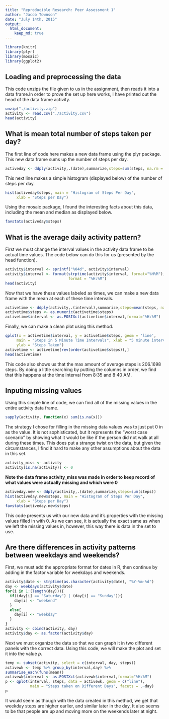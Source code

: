 ```yaml
---
title: "Reproducible Research: Peer Assessment 1"
author: "Jacob Townson"
date: "July 14th, 2015"
output: 
  html_document:
    keep_md: true
---
```


```r
library(knitr)
library(plyr)
library(mosaic)
library(ggplot2)
```


## Loading and preprocessing the data

This code unzips the file given to us in the assignment, then reads it into a data frame.In order to prove the set up here works, I have printed out the head of the data frame activity.

```r
unzip("./activity.zip")
activity <- read.csv("./activity.csv")
head(activity)
```


## What is mean total number of steps taken per day?

The first line of code here makes a new data frame using the plyr package. This new data frame sums up the number of steps per day. 

```r
activeday <- ddply(activity,.(date),summarize,steps=sum(steps, na.rm = TRUE))
```

This next line makes a simple histogram (displayed below) of the number of steps per day. 

```r
hist(activeday$steps, main = "Histogram of Steps Per Day", 
     xlab = "Steps per Day")
```

Using the mosaic package, I found the interesting facts about this data, including the mean and median as displayed below.

```r
favstats(activeday$steps)
```

## What is the average daily activity pattern?

First we must change the interval values in the activity data frame to be actual time values. The code below can do this for us (presented by the head function).

```r
activity$interval <- sprintf("%04d", activity$interval)
activity$interval <- format(strptime(activity$interval, format="%H%M"), 
                            format = "%H:%M")
head(activity)
```

Now that we have these values labeled as times, we can make a new data frame with the mean at each of these time intervals. 

```r
activetime <- ddply(activity,.(interval),summarize,steps=mean(steps, na.rm = TRUE))
activetime$steps <- as.numeric(activetime$steps)
activetime$interval <- as.POSIXct(activetime$interval,format="%H:%M")
```

Finally, we can make a clean plot using this method.

```r
qplot(x = activetime$interval, y = activetime$steps, geom = 'line',
     main = "Steps in 5 Minute Time Intervals", xlab = "5 minute intervals", 
     ylab = "Steps Taken")
activetime <- activetime[rev(order(activetime$steps)),]
head(activetime)
```

This code also shows us that the max amount of average steps is 206.1698 steps. By doing a little searching by putting the columns in order, we find that this happens at the time interval from 8:35 and 8:40 AM.

## Inputing missing values

Using this simple line of code, we can find all of the missing values in the entire activity data frame.

```r
sapply(activity, function(x) sum(is.na(x)))
```

The strategy I chose for filling in the missing data values was to just put $0$ in as the value. It is not sophisticated, but it represents the "worst case scenario" by showing what it would be like if the person did not walk at all during these times. This does put a strange twist on the data, but given the circumstances, I find it hard to make any other assumptions about the data in this set. 

```r
activity_miss <- activity
activity[is.na(activity)] <- 0
```

**Note the data frame activity_miss was made in order to keep record of what values were actually missing and which were $0$**

```r
activeday.new <- ddply(activity,.(date),summarize,steps=sum(steps))
hist(activeday.new$steps, main = "Histogram of Steps Per Day", 
     xlab = "Steps per Day")
favstats(activeday.new$steps)
```

This code presents us with our new data and it's properties with the missing values filled in with $0$. As we can see, it is actually the exact same as when we left the missing values in, however, this way there is data in the set to use. 

## Are there differences in activity patterns between weekdays and weekends?

First, we must add the appropriate format for dates in R, then continue by adding in the factor variable for weekdays and weekends.

```r
activity$date <- strptime(as.character(activity$date), "%Y-%m-%d")
day <- weekdays(activity$date)
for(i in 1:(length(day))){
  if((day[i] == "Saturday") | (day[i] == "Sunday")){
    day[i] <- "weekend"
  }
  else{
    day[i] <- "weekday"
  }
}
activity <- cbind(activity, day)
activity$day <- as.factor(activity$day)
```

Next we must organize the data so that we can graph it in two different panels with the correct data. Using this code, we will make the plot and set it into the value $p$.

```r
temp <- subset(activity, select = c(interval, day, steps))
activewk <- temp %>% group_by(interval,day) %>%
summarise_each(funs(mean))
activewk$interval <- as.POSIXct(activewk$interval,format="%H:%M")
p <- qplot(interval, steps, data = activewk, geom = c("line"),
           main = "Steps taken on Different Days", facets = .~day)
p
```

It would seem as though with the data created in this method, we get that weekday steps are higher earlier, and similar later in the day, It also seems to be that people are up and moving more on the weekends later at night. 

